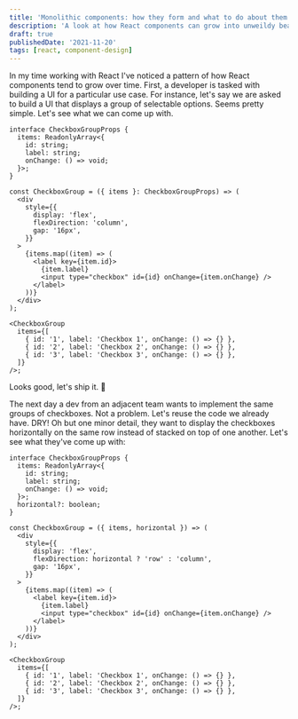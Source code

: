 ```yaml
---
title: 'Monolithic components: how they form and what to do about them'
description: 'A look at how React components can grow into unweildy beasts'
draft: true
publishedDate: '2021-11-20'
tags: [react, component-design]
---
```


<link rel="stylesheet" href="/prism.css" />


In my time working with React I've noticed a pattern of how React components tend to grow over time. First, a developer is tasked with building a UI for a particular use case. For instance, let's say we are asked to build a UI that displays a group of selectable options. Seems pretty simple. Let's see what we can come up with.

```tsx
interface CheckboxGroupProps {
  items: ReadonlyArray<{
    id: string;
    label: string;
    onChange: () => void;
  }>;
}

const CheckboxGroup = ({ items }: CheckboxGroupProps) => (
  <div
    style={{
      display: 'flex',
      flexDirection: 'column',
      gap: '16px',
    }}
  >
    {items.map((item) => (
      <label key={item.id}>
        {item.label}
        <input type="checkbox" id={id} onChange={item.onChange} />
      </label>
    ))}
  </div>
);

<CheckboxGroup
  items={[
    { id: '1', label: 'Checkbox 1', onChange: () => {} },
    { id: '2', label: 'Checkbox 2', onChange: () => {} },
    { id: '3', label: 'Checkbox 3', onChange: () => {} },
  ]}
/>;
```

<CheckboxGroupAttempt1 />

Looks good, let's ship it. 🚢

The next day a dev from an adjacent team wants to implement the same groups of checkboxes. Not a problem. Let's reuse the code we already have. DRY! Oh but one minor detail, they want to display the checkboxes horizontally on the same row instead of stacked on top of one another. Let's see what they've come up with:

```tsx {7,14}
interface CheckboxGroupProps {
  items: ReadonlyArray<{
    id: string;
    label: string;
    onChange: () => void;
  }>;
  horizontal?: boolean;
}

const CheckboxGroup = ({ items, horizontal }) => (
  <div
    style={{
      display: 'flex',
      flexDirection: horizontal ? 'row' : 'column',
      gap: '16px',
    }}
  >
    {items.map((item) => (
      <label key={item.id}>
        {item.label}
        <input type="checkbox" id={id} onChange={item.onChange} />
      </label>
    ))}
  </div>
);

<CheckboxGroup
  items={[
    { id: '1', label: 'Checkbox 1', onChange: () => {} },
    { id: '2', label: 'Checkbox 2', onChange: () => {} },
    { id: '3', label: 'Checkbox 3', onChange: () => {} },
  ]}
/>;
```

<CheckboxGroupAttempt2 />

